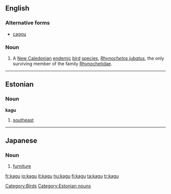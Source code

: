 {{also|kägu}}
==English==
{{wikipedia}}

===Alternative forms===
*[[cagou]]

===Noun===
{{en-noun}}

# A [[New Caledonia]]n [[endemic]] [[bird]] [[species]], ''[[Rhynochetos jubatus]]'', the only surviving member of the family [[Rhynochetidae]].

[[Category:Birds]]

----

==Estonian==

===Noun===
'''kagu'''

# [[southeast]]

[[Category:Estonian nouns]]

----

==Japanese==

===Noun===
{{ja-noun|r|hira=かぐ}}

# {{ja-def|家具}} [[furniture]]

[[fr:kagu]]
[[io:kagu]]
[[it:kagu]]
[[hu:kagu]]
[[fi:kagu]]
[[ta:kagu]]
[[tr:kagu]]